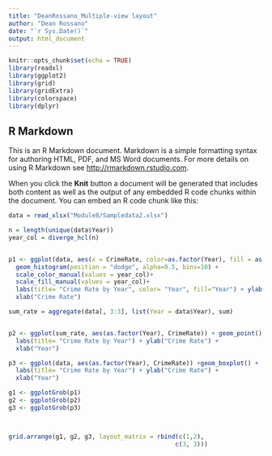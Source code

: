 ```yaml
---
title: "DeanRossano_Multiple-view layout"
author: "Dean Rossano"
date: "`r Sys.Date()`"
output: html_document
---
```


```r
knitr::opts_chunk$set(echo = TRUE)
library(readxl)
library(ggplot2)
library(grid)
library(gridExtra)
library(colorspace)
library(dplyr)
```

## R Markdown

This is an R Markdown document. Markdown is a simple formatting syntax for authoring HTML, PDF, and MS Word documents. For more details on using R Markdown see <http://rmarkdown.rstudio.com>.

When you click the **Knit** button a document will be generated that includes both content as well as the output of any embedded R code chunks within the document. You can embed an R code chunk like this:

```r
data = read_xlsx("Module8/Sampledata2.xlsx")

n = length(unique(data$Year))
year_col = diverge_hcl(n)


p1 <- ggplot(data, aes(x = CrimeRate, color=as.factor(Year), fill = as.factor(Year))) +
  geom_histogram(position = "dodge", alpha=0.5, bins=10) +
  scale_color_manual(values = year_col)+
  scale_fill_manual(values = year_col)+
  labs(title= "Crime Rate by Year", color= "Year", fill="Year") + ylab("Count") +
  xlab("Crime Rate")

sum_rate = aggregate(data[, 3:3], list(Year = data$Year), sum)


p2 <- ggplot(sum_rate, aes(as.factor(Year), CrimeRate)) + geom_point() +
  labs(title= "Crime Rate by Year") + ylab("Crime Rate") +
  xlab("Year")

p3 <- ggplot(data, aes(as.factor(Year), CrimeRate)) +geom_boxplot() +
  labs(title= "Crime Rate by Year") + ylab("Crime Rate") +
  xlab("Year")

g1 <- ggplotGrob(p1)
g2 <- ggplotGrob(p2)
g3 <- ggplotGrob(p3)



grid.arrange(g1, g2, g3, layout_matrix = rbind(c(1,2), 
                                              c(3, 3)))
```
